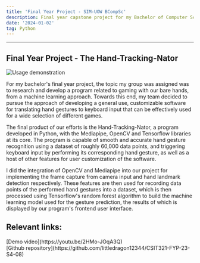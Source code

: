 ```yaml
---
title: 'Final Year Project - SIM-UOW BCompSc'
description: Final year capstone project for my Bachelor of Computer Science.
date: '2024-01-02'
tag: Python
---
```



<hr className="top_hr" />

## Final Year Project - The Hand-Tracking-Nator

<Image
  src="/assets/fyp.png"
  alt="Usage demonstration"
  width={1125}
  height={750}
  priority
  className="portfolio-image"
/>

For my bachelor's final year project, the topic my group was assigned was to research and develop a program related to 
gaming with our bare hands, from a machine learning approach. Towards this end, my team decided to pursue the approach of 
developing a general use, customizable software for translating hand gestures to keyboard input that can be effectively 
used for a wide selection of different games.

The final product of our efforts is the Hand-Tracking-Nator, a program developed in Python, with the Mediapipe, OpenCV
and Tensorflow libraries at its core. The program is capable of smooth and accurate hand gesture recognition using a 
dataset of roughly 60,000 data points, and triggering keyboard input by performing its corresponding hand gesture, as
well as a host of other features for user customization of the software.

I did the integration of OpenCV and Mediapipe into our project for implementing the frame capture from camera input 
and hand landmark detection respectively. These features are then used for recording data points of the performed
hand gestures into a dataset, which is then processed using Tensorflow's random forest algorithm to build the machine
learning model used for the gesture prediction, the results of which is displayed by our program's frontend user interface.

## Relevant links:

<div style={{display: "flex", alignContent: "left"}}>
  <Icon inline icon="logos:youtube-icon" height="24" width="24"/> <span>[Demo video](https://youtu.be/2HMo-JOqA3Q)</span>
</div>
<div style={{display: "flex", alignContent: "left", marginBottom: "-5%"}}>
  <Icon inline icon="mdi:github" height="24" width="24"/> <span>[Github repository](https://github.com/littledragon12344/CSIT321-FYP-23-S4-08)</span>
</div>
